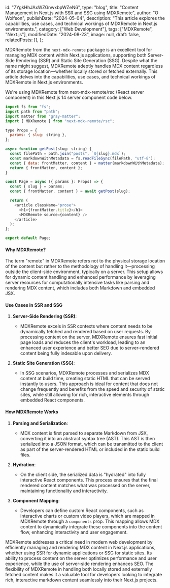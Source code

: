   id: "7YgkHhJAxWZGnwxbpWZeN6",
  type: "blog",
  title: "Content Management in Next.js with SSR and SSG using MDXRemote",
  author: "O Wolfson",
  publishDate: "2024-05-04",
  description:
    "This article explores the capabilities, use cases, and technical workings of MDXRemote in Next.js environments.",
  category: ["Web Development"],
  tags: ["MDXRemote", "Next.js"],
  modifiedDate: "2024-08-23",
  image: null,
  draft: false,
  relatedPosts: [],
};

MDXRemote from the `next-mdx-remote` package is an excellent tool for managing MDX content within Next.js applications, supporting both Server-Side Rendering (SSR) and Static Site Generation (SSG). Despite what the name might suggest, MDXRemote adeptly handles MDX content regardless of its storage location—whether locally stored or fetched externally. This article delves into the capabilities, use cases, and technical workings of MDXRemote in Next.js environments.

We're using MDXRemote from next-mdx-remote/rsc (React server component) in this Next.js 14 server component code below.

```javascript
import fs from "fs";
import path from "path";
import matter from "gray-matter";
import { MDXRemote } from "next-mdx-remote/rsc";

type Props = {
  params: { slug: string },
};

async function getPost(slug: string) {
  const filePath = path.join("posts", `${slug}.mdx`);
  const markdownWithMetadata = fs.readFileSync(filePath, "utf-8");
  const { data: frontMatter, content } = matter(markdownWithMetadata);
  return { frontMatter, content };
}

const Page = async ({ params }: Props) => {
  const { slug } = params;
  const { frontMatter, content } = await getPost(slug);

  return (
    <article className="prose">
      <h1>{frontMatter.title}</h1>
      <MDXRemote source={content} />
    </article>
  );
};

export default Page;
```

#### Why MDXRemote?

The term "remote" in MDXRemote refers not to the physical storage location of the content but rather to the methodology of handling it—processing outside the client-side environment, typically on a server. This setup allows for dynamic content handling and enhanced performance by leveraging server resources for computationally intensive tasks like parsing and rendering MDX content, which includes both Markdown and embedded JSX.

#### Use Cases in SSR and SSG

1. **Server-Side Rendering (SSR)**:

   - MDXRemote excels in SSR contexts where content needs to be dynamically fetched and rendered based on user requests. By processing content on the server, MDXRemote ensures fast initial page loads and reduces the client's workload, leading to an enhanced user experience and better SEO due to server-rendered content being fully indexable upon delivery.

2. **Static Site Generation (SSG)**:
   - In SSG scenarios, MDXRemote processes and serializes MDX content at build time, creating static HTML that can be served instantly to users. This approach is ideal for content that does not change frequently and benefits from the speed and security of static sites, while still allowing for rich, interactive elements through embedded React components.

#### How MDXRemote Works

1. **Parsing and Serialization**:

   - MDX content is first parsed to separate Markdown from JSX, converting it into an abstract syntax tree (AST). This AST is then serialized into a JSON format, which can be transmitted to the client as part of the server-rendered HTML or included in the static build files.

2. **Hydration**:

   - On the client side, the serialized data is "hydrated" into fully interactive React components. This process ensures that the final rendered content matches what was processed on the server, maintaining functionality and interactivity.

3. **Component Mapping**:
   - Developers can define custom React components, such as interactive charts or custom video players, which are mapped in MDXRemote through a `components` prop. This mapping allows MDX content to dynamically integrate these components into the content flow, enhancing interactivity and user engagement.

MDXRemote addresses a critical need in modern web development by efficiently managing and rendering MDX content in Next.js applications, whether using SSR for dynamic applications or SSG for static sites. Its ability to process content on the server optimizes performance and user experience, while the use of server-side rendering enhances SEO. The flexibility of MDXRemote in handling both locally stored and externally fetched content makes it a valuable tool for developers looking to integrate rich, interactive markdown content seamlessly into their Next.js projects.
